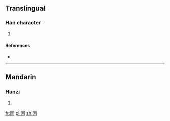 ==Translingual==

===Han character===
{{Han char|rn=31|rad=囗|as=09|sn=12|four=|canj=田田中尸 (WWLS)}}

# {{defn|Han|sort=囗09}}

====References====
* {{Han ref|kx=0220.051|hdz=10722.130|uh=5710|ud=22288}}

----

==Mandarin==

===Hanzi===
{{cmn-hanzi|pin=[[kū]] ([[ku1]])|wg=k'u<sup>1</sup>}}

# {{defn|lang=cmn|sort=囗09}}

[[fr:圐]]
[[pl:圐]]
[[zh:圐]]